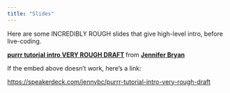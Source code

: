 ```yaml
---
title: "Slides"
---
```


Here are some INCREDIBLY ROUGH slides that give high-level intro, before live-coding.

<script async class="speakerdeck-embed" data-id="f60c9022c5824c0994cd3ec558820daf" data-ratio="1.33333333333333" src="//speakerdeck.com/assets/embed.js"></script> <div style="margin-bottom:5px"> <strong> <a href="https://speakerdeck.com/jennybc/purrr-tutorial-intro-very-rough-draft" title="purrr tutorial intro VERY ROUGH DRAFT" target="_blank">purrr tutorial intro VERY ROUGH DRAFT</a> </strong> from <strong><a href="https://speakerdeck.com/jennybc" target="_blank">Jennifer Bryan</a></strong> </div>

If the embed above doesn't work, here's a link:

<https://speakerdeck.com/jennybc/purrr-tutorial-intro-very-rough-draft>
